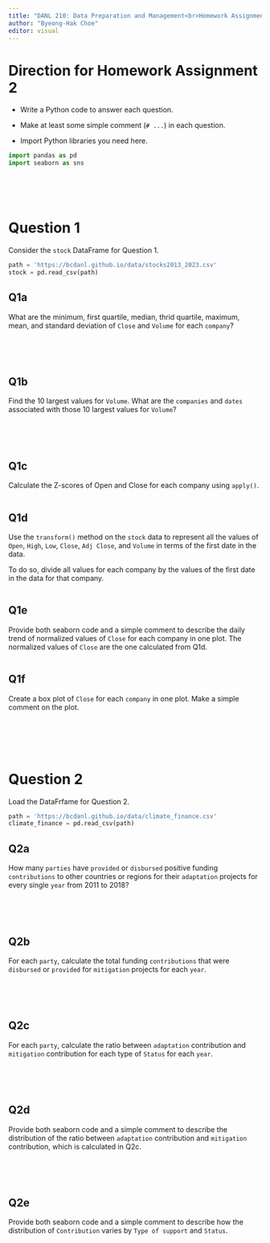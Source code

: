 ```yaml
---
title: "DANL 210: Data Preparation and Management<br>Homework Assignment 2"
author: "Byeong-Hak Choe"
editor: visual
---
```


# Direction for Homework Assignment 2

-   Write a Python code to answer each question.

-   Make at least some simple comment (`# ...`) in each question.

-   Import Python libraries you need here.

```python
import pandas as pd
import seaborn as sns
```

<br><br><br>

# Question 1

Consider the `stock` DataFrame for Question 1.

```python
path = 'https://bcdanl.github.io/data/stocks2013_2023.csv'
stock = pd.read_csv(path)
```

## Q1a

What are the minimum, first quartile, median, thrid quartile, maximum, mean, and standard deviation of `Close` and `Volume` for each `company`?

```python

```

<br><br>

## Q1b

Find the 10 largest values for `Volume`. What are the `companies` and `dates` associated with those 10 largest values for `Volume`?

```python

```

<br><br>

## Q1c

Calculate the Z-scores of Open and Close for each company using `apply()`.

```python

```

## Q1d

Use the `transform()` method on the `stock` data to represent all the values of `Open`, `High`, `Low`, `Close`, `Adj Close`, and `Volume` in terms of the first date in the data.

To do so, divide all values for each company by the values of the first date in the data for that company.

```python

```

## Q1e

Provide both seaborn code and a simple comment to describe the daily trend of normalized values of `Close` for each company in one plot. The normalized values of `Close` are the one calculated from Q1d.

```python

```

## Q1f

Create a box plot of `Close` for each `company` in one plot. Make a simple comment on the plot.

```python

```

<br><br><br>

# Question 2

Load the DataFrfame for Question 2.

```python
path = 'https://bcdanl.github.io/data/climate_finance.csv'
climate_finance = pd.read_csv(path)
```

## Q2a

How many `parties` have `provided` or `disbursed` positive funding `contributions` to other countries or regions for their `adaptation` projects for every single `year` from 2011 to 2018?

```python

```

<br><br>

## Q2b

For each `party`, calculate the total funding `contributions` that were `disbursed` or `provided` for `mitigation` projects for each `year`.

```python

```

<br><br>

## Q2c

For each `party`, calculate the ratio between `adaptation` contribution and `mitigation` contribution for each type of `Status` for each `year`.

```python

```

<br><br>

## Q2d

Provide both seaborn code and a simple comment to describe the distribution of the ratio between `adaptation` contribution and `mitigation` contribution, which is calculated in Q2c.

```python

```

<br><br>

## Q2e

Provide both seaborn code and a simple comment to describe how the distribution of `Contribution` varies by `Type of support` and `Status`.

```python

```

